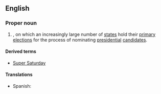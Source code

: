 ==English==
{{wikipedia}}

===Proper noun===
{{en-proper noun|head=[[super|Super]] [[Tuesday]]}}

# {{lb|en|US|politics}} {{w|February 5}}, on which an increasingly large number of [[state]]s hold their [[primary]] [[election]]s for the process of nominating [[president]]ial [[candidate]]s.

====Derived terms====
* [[Super Saturday]]

====Translations====
{{trans-top}}
* Spanish: {{t|es|supermartes|m}}
{{trans-mid}}
{{trans-bottom}}